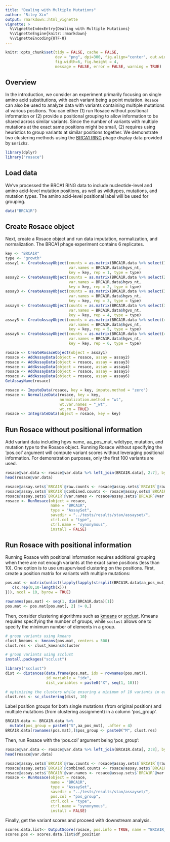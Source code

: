 ```yaml
---
title: "Dealing with Multiple Mutations"
author: "Riley Xin"
output: rmarkdown::html_vignette
vignette: >
  %\VignetteIndexEntry{Dealing with Multiple Mutations}
  %\VignetteEngine{knitr::rmarkdown}
  %\VignetteEncoding{UTF-8}
---
```


```r
knitr::opts_chunk$set(tidy = FALSE, cache = FALSE, 
                      dev = "png", dpi=300, fig.align="center", out.width = "100%",
                      fig.width=6, fig.height = 4,
                      message = FALSE, error = FALSE, warning = TRUE)
```	


## Overview

In the introduction, we consider an experiment primarily focusing on single amino acid substitutions, with each variant being a point mutation. `Rosace` can also be used to analyze data with variants containing multiple mutations at various positions. You can either (1) run Rosace without positional information or (2) provide a positional grouping to allow information to be shared across similar variants. Since the number of variants with multiple mutations at the exact same positions might be small, (2) requires using heuristics to group variants at similar positions together. We demonstrate two clustering methods using the [BRCA1 RING](https://mavedb.org/#/score-sets/urn:mavedb:00000003-a-1/) phage display data provided by `Enrich2`.
```r
library(dplyr)
library("rosace")
```


## Load data

We've processed the BRCA1 RING data to include nucleotide-level and amino acid-level mutation positions, as well as wildtypes, mutations, and mutation types. The amino acid-level positional label will be used for grouping.
```r
data("BRCA1R")
```

## Create Rosace object

Next, create a Rosace object and run data imputation, normalization, and normalization. The BRCA1 phage experiment contains 6 replicates. 
```r
key <- "BRCA1R"
type <- "growth"
assay1 <- CreateAssayObject(counts = as.matrix(BRCA1R.data %>% select(18:23)),
                            var.names = BRCA1R.data$hgvs_nt,
                            key = key, rep = 1, type = type)
assay2 <- CreateAssayObject(counts = as.matrix(BRCA1R.data %>% select(24:29)),
                            var.names = BRCA1R.data$hgvs_nt,
                            key = key, rep = 2, type = type)
assay3 <- CreateAssayObject(counts = as.matrix(BRCA1R.data %>% select(30:35)),
                            var.names = BRCA1R.data$hgvs_nt,
                            key = key, rep = 3, type = type)
assay4 <- CreateAssayObject(counts = as.matrix(BRCA1R.data %>% select(36:41)),
                            var.names = BRCA1R.data$hgvs_nt,
                            key = key, rep = 4, type = type)
assay5 <- CreateAssayObject(counts = as.matrix(BRCA1R.data %>% select(42:47)),
                            var.names = BRCA1R.data$hgvs_nt,
                            key = key, rep = 5, type = type)
assay6 <- CreateAssayObject(counts = as.matrix(BRCA1R.data %>% select(48:53)),
                            var.names = BRCA1R.data$hgvs_nt,
                            key = key, rep = 6, type = type)

rosace <- CreateRosaceObject(object = assay1)
rosace <- AddAssayData(object = rosace, assay = assay2)
rosace <- AddAssayData(object = rosace, assay = assay3)
rosace <- AddAssayData(object = rosace, assay = assay4)
rosace <- AddAssayData(object = rosace, assay = assay5)
rosace <- AddAssayData(object = rosace, assay = assay6)
GetAssayName(rosace)

rosace <- ImputeData(rosace, key = key, impute.method = "zero")
rosace <- NormalizeData(rosace, key = key,
                        normalization.method = "wt",
                        wt.var.names = "_wt",
                        wt.rm = TRUE)
rosace <- IntegrateData(object = rosace, key = key)
```


## Run Rosace without positional information

Add variant data including hgvs name, aa_pos_mut, wildtype, mutation, and mutation type to the Rosace object. Running Rosace without specifying the 'pos.col' argument will compute variant scores without leveraging positional information. For demonstration purposes, only the first 100 variants are used.
```r
rosace@var.data <- rosace@var.data %>% left_join(BRCA1R.data[, 2:7], by = c("variants" = "hgvs_nt"))
head(rosace@var.data)
```


```r
rosace@assay.sets$`BRCA1R`@raw.counts <- rosace@assay.sets$`BRCA1R`@raw.counts[1:100, ]
rosace@assay.sets$`BRCA1R`@combined.counts <- rosace@assay.sets$`BRCA1R`@combined.counts[1:100, ]
rosace@assay.sets$`BRCA1R`@var.names <- rosace@assay.sets$`BRCA1R`@var.names[1:100]
rosace <- RunRosace(object = rosace,
                    name = "BRCA1R",
                    type = "AssaySet",
                    savedir = "../tests/results/stan/assayset/",
                    ctrl.col = "type",
                    ctrl.name = "synonymous",
                    install = FALSE)
```


## Run Rosace with positional information

Running Rosace with positional information requires additional grouping when there are not enough variants at the exact same positions (less than 10). One option is to use unsupurvised clustering on the positions. First, create a position matrix for variants with multiple mutations:
```r
pos.mat <- matrix(unlist(lapply(lapply(strsplit(BRCA1R.data$aa_pos_mut, "\\."), as.numeric), function(x){
   c(x,rep(0,10-length(x)))
})), ncol = 10, byrow = TRUE)

rownames(pos.mat) <- seq(1, dim(BRCA1R.data)[1])
pos.mat <- pos.mat[pos.mat[, 2] != 0,]
```


Then, consider clustering algorithms such as [kmeans](https://www.rdocumentation.org/packages/stats/versions/3.6.2/topics/kmeans) or [scclust](https://cran.r-project.org/web/packages/scclust/readme/README.html). Kmeans requires specifying the number of groups, while `scclust` allows one to specify the minimum number of elements in a group.
```r
# group variants using kmeans
clust_kmeans <- kmeans(pos.mat, centers = 500)
clust.res <- clust_kmeans$cluster
```


```r
# group variants using scclust
install.packages("scclust")
```


```r
library("scclust")
dist <- distances(data.frame(pos.mat, idx = rownames(pos.mat)),
                  id_variable = "idx",
                  dist_variables = paste0("X", seq(1, 10)))

# optimizing the clusters while ensuring a minimum of 10 variants in each cluster 
clust.res <- sc_clustering(dist, 10)
```


Label position groups for both single mutations (from original position) and multiple mutations (from clustering assignment) in a column 'pos_group'. 
```r
BRCA1R.data <- BRCA1R.data %>% 
  mutate(pos_group = paste0("S",aa_pos_mut), .after = 4)
BRCA1R.data[rownames(pos.mat),]$pos_group <- paste0("M", clust.res)
```


Then, run Rosace with the 'pos.col' argument being 'pos_group':
```r
rosace@var.data <- rosace@var.data %>% left_join(BRCA1R.data[, 2:8], by = c("variants" = "hgvs_nt"))
head(rosace@var.data)
```


```r
rosace@assay.sets$`BRCA1R`@raw.counts <- rosace@assay.sets$`BRCA1R`@raw.counts[1:100, ]
rosace@assay.sets$`BRCA1R`@combined.counts <- rosace@assay.sets$`BRCA1R`@combined.counts[1:100, ]
rosace@assay.sets$`BRCA1R`@var.names <- rosace@assay.sets$`BRCA1R`@var.names[1:100]
rosace <- RunRosace(object = rosace,
                    name = "BRCA1R",
                    type = "AssaySet",
                    savedir = "../tests/results/stan/assayset/",
                    pos.col = "pos_group",
                    ctrl.col = "type",
                    ctrl.name = "synonymous",
                    install = FALSE)
```


Finally, get the variant scores and proceed with downstream analysis.
```r
scores.data.list<- OutputScore(rosace, pos.info = TRUE, name = "BRCA1R_ROSACE1", sig.test = 0.05)
scores.pos <- scores.data.list$df_position
```

